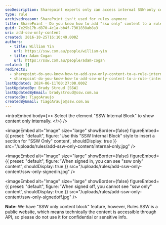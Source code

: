 ```yaml
---
seoDescription: Sharepoint experts only can access internal SSW-only content within rules
type: rule
archivedreason: SharePoint isn't used for rules anymore
title: SharePoint - Do you know how to add "ssw only" content to a rule? (internal only)
guid: 7e29b17b-d870-4c1a-bb4f-7301838ab8a3
uri: add-ssw-only-content
created: 2016-10-25T16:10:49.000Z
authors:
  - title: William Yin
    url: https://ssw.com.au/people/william-yin
  - title: Adam Cogan
    url: https://ssw.com.au/people/adam-cogan
related: []
redirects:
  - sharepoint-do-you-know-how-to-add-ssw-only-content-to-a-rule-internal-only
  - sharepoint-do-you-know-how-to-add-ssw-only-content-to-a-rule-(internal-only)
lastUpdated: 2024-06-11T00:27:00.000Z
lastUpdatedBy: Brady Stroud [SSW]
lastUpdatedByEmail: bradystroud@ssw.com.au
createdBy: TiagoAraujo
createdByEmail: TiagoAraujo@ssw.com.au
---
```


<introEmbed
  body={<>
Select the element "SSW Internal Block" to show content only internally.
  </>}
/>

<imageEmbed
  alt="Image"
  size="large"
  showBorder={false}
  figureEmbed={{
    preset: "default",
    figure: 'Use this "SSW Internal Block" style to insert a section for "SSW Only" content',
    shouldDisplay: true
  }}
  src="/uploads/rules/add-ssw-only-content/internal-only.jpg"
/>


<imageEmbed
  alt="Image"
  size="large"
  showBorder={false}
  figureEmbed={{
    preset: "default",
    figure: 'When signed in, you can see "ssw only" content',
    shouldDisplay: true
  }}
  src="/uploads/rules/add-ssw-only-content/ssw-only-signedin.jpg"
/>


<imageEmbed
  alt="Image"
  size="large"
  showBorder={false}
  figureEmbed={{
    preset: "default",
    figure: 'When signed off, you cannot  see "ssw only" content',
    shouldDisplay: true
  }}
  src="/uploads/rules/add-ssw-only-content/ssw-only-signedoff.jpg"
/>

**Note:** We have "SSW only content block" feature, however, Rules.SSW is a public website, which means technically the content is accessible through API, so please do not use it for confidential or sensitive info.
